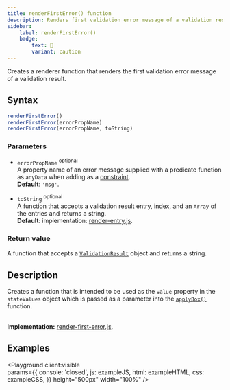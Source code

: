 ```yaml
---
title: renderFirstError() function
description: Renders first validation error message of a validation result.
sidebar: 
    label: renderFirstError()
    badge:
        text: 🧪
        variant: caution
---
```



Creates a renderer function that renders the first validation error message of a validation result.

## Syntax

```js 
renderFirstError()
renderFirstError(errorPropName)
renderFirstError(errorPropName, toString)
```

### Parameters

- `errorPropName` <sup>optional</sup>
<br/> A property name of an error message supplied with a predicate function as `anyData` when adding as a [constraint](/api/validation/instance-methods/constraint/#parameters).
<br/> **Default**: `'msg'`.

- `toString` <sup>optional</sup>
<br/> A function that accepts a validation result entry, index, and an `Array` of the entries and returns a string.
<br/> **Default**: implementation: [render-entry.js](https://github.com/itihon/isomorphic-validation/blob/master/src/helpers/render-entry.js).

### Return value

A function that accepts a [`ValidationResult`](/api/validation-result/) object and returns a string. 

## Description

Creates a function that is intended to be used as the `value` property in the `stateValues` object which is passed as a parameter into the [`applyBox()`](/api/ui/effect-functions/apply-box/#parameters) function.

<br/>**Implementation:** [render-first-error.js](https://github.com/itihon/isomorphic-validation/blob/master/src/ui/render-first-error.js).

## Examples

<Playground client:visible  
    params={{
        console: 'closed',
        js: exampleJS,
        html: exampleHTML,
        css: exampleCSS,
    }}
    height="500px"
    width="100%"
/>
